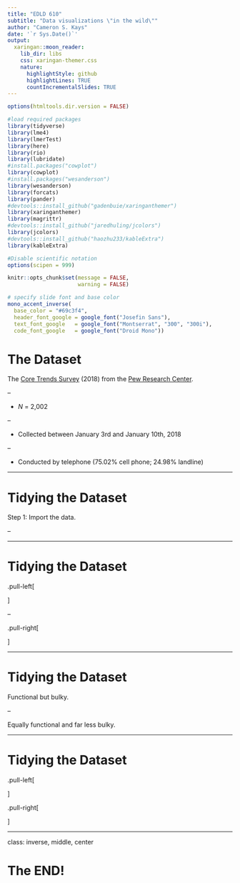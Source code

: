 ```yaml
---
title: "EDLD 610"
subtitle: "Data visualizations \"in the wild\""  
author: "Cameron S. Kays"
date: '`r Sys.Date()`'
output:
  xaringan::moon_reader:
    lib_dir: libs
    css: xaringan-themer.css
    nature:
      highlightStyle: github
      highlightLines: TRUE
      countIncrementalSlides: TRUE
---
```


```r
options(htmltools.dir.version = FALSE)

#load required packages
library(tidyverse)
library(lme4)
library(lmerTest)
library(here)
library(rio)
library(lubridate)
#install.packages("cowplot")
library(cowplot)
#install.packages("wesanderson")
library(wesanderson)
library(forcats)
library(pander)
#devtools::install_github("gadenbuie/xaringanthemer")
library(xaringanthemer)
library(magrittr)
#devtools::install_github("jaredhuling/jcolors")
library(jcolors)
#devtools::install_github("haozhu233/kableExtra")
library(kableExtra)

#Disable scientific notation
options(scipen = 999)

knitr::opts_chunk$set(message = FALSE,
                      warning = FALSE)

```

```r
# specify slide font and base color
mono_accent_inverse(
  base_color = "#69c3f4",
  header_font_google = google_font("Josefin Sans"),
  text_font_google   = google_font("Montserrat", "300", "300i"),
  code_font_google   = google_font("Droid Mono"))

```

# The Dataset

The [Core Trends Survey](http://www.pewinternet.org/dataset/jan-3-10-2018-core-trends-survey/) (2018) from the [Pew Research Center](http://www.pewresearch.org).

--

- *N* = 2,002

--

- Collected between January 3rd and January 10th, 2018

--

- Conducted by telephone (75.02% cell phone; 24.98% landline)

---

# Tidying the Dataset

Step 1: Import the data.



--



---

# Tidying the Dataset

.pull-left[

]

--

.pull-right[

]

---

# Tidying the Dataset

Functional but bulky. 


--

Equally functional and far less bulky. 


---

# Tidying the Dataset

.pull-left[

]

.pull-right[

]



---
class: inverse, middle, center

# The END!
